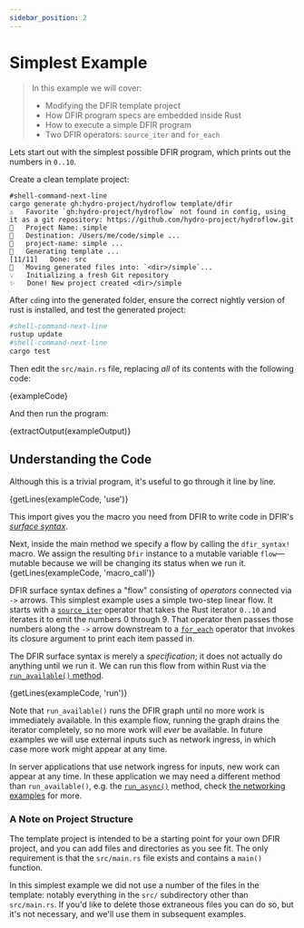 ```yaml
---
sidebar_position: 2
---
```


# Simplest Example

> In this example we will cover:
> - Modifying the DFIR template project
> - How DFIR program specs are embedded inside Rust
> - How to execute a simple DFIR program
> - Two DFIR operators: `source_iter` and `for_each`

Lets start out with the simplest possible DFIR program, which prints out
the numbers in `0..10`.

Create a clean template project:
```console
#shell-command-next-line
cargo generate gh:hydro-project/hydroflow template/dfir
⚠️   Favorite `gh:hydro-project/hydroflow` not found in config, using it as a git repository: https://github.com/hydro-project/hydroflow.git
🤷   Project Name: simple
🔧   Destination: /Users/me/code/simple ...
🔧   project-name: simple ...
🔧   Generating template ...
[11/11]   Done: src
🔧   Moving generated files into: `<dir>/simple`...
💡   Initializing a fresh Git repository
✨   Done! New project created <dir>/simple
```

After `cd`ing into the generated folder, ensure the correct nightly version of rust is installed, and test the generated project:
```bash
#shell-command-next-line
rustup update
#shell-command-next-line
cargo test
```

Then edit the `src/main.rs` file, replacing
*all* of its contents with the following code:

<CodeBlock language="rust" showLineNumbers>{exampleCode}</CodeBlock>

And then run the program:

<CodeBlock language="console">{extractOutput(exampleOutput)}</CodeBlock>

## Understanding the Code
Although this is a trivial program, it's useful to go through it line by line.

<CodeBlock language="rust">{getLines(exampleCode, 'use')}</CodeBlock>

This import gives you the macro you need from DFIR to write code in DFIR's
[_surface syntax_](../syntax).

Next, inside the main method we specify a flow by calling the
`dfir_syntax!` macro. We assign the resulting `Dfir` instance to
a mutable variable `flow`––mutable because we will be changing its status when we run it.
<CodeBlock language="rust">{getLines(exampleCode, 'macro_call')}</CodeBlock>

DFIR surface syntax defines a "flow" consisting of *operators* connected via `->` arrows.
This simplest example uses a simple two-step linear flow.
It starts with a [`source_iter`](../syntax/surface_ops_gen#source_iter) operator that takes the Rust
iterator `0..10` and iterates it to emit the
numbers 0 through 9. That operator then passes those numbers along the `->` arrow downstream to a
[`for_each`](../syntax/surface_ops_gen#for_each) operator that invokes its closure argument to print each
item passed in.

The DFIR surface syntax is merely a *specification*; it does not actually do anything
until we run it.
We can run this flow from within Rust via the [`run_available()` method](https://hydro-project.github.io/hydroflow/doc/hydroflow/scheduled/graph/struct.Hydroflow.html#method.run_available).

<CodeBlock language="rust">{getLines(exampleCode, 'run')}</CodeBlock>

Note that `run_available()` runs the DFIR graph until no more work is immediately
available. In this example flow, running the graph drains the iterator completely, so no
more work will *ever* be available. In future examples we will use external inputs such as
network ingress, in which case more work might appear at any time.

In server applications that use network ingress for inputs, new work can appear at any time. In these application
we may need a different method than `run_available()`, e.g. the [`run_async()`](https://hydro-project.github.io/hydroflow/doc/hydroflow/scheduled/graph/struct.Dfir.html#method.run_async) method, check [the networking
examples](./example_7_networking) for more.

### A Note on Project Structure
The template project is intended to be a starting point for your own DFIR project, and you can add files and directories as you see fit. The only requirement is that the `src/main.rs` file exists and contains a `main()` function.

In this simplest example we did not use a number of the files in the template: notably everything in the `src/` subdirectory other than `src/main.rs`. If you'd like to delete those extraneous files you can do so, but it's not necessary, and we'll use them in subsequent examples.
